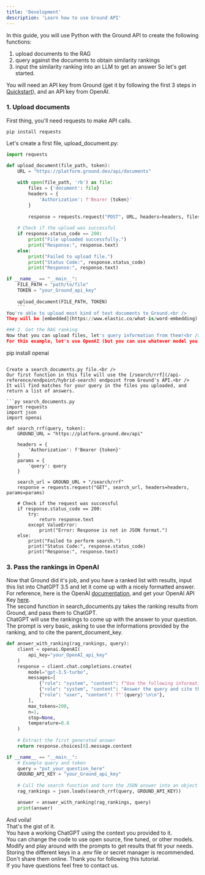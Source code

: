 ```yaml
---
title: 'Development'
description: 'Learn how to use Ground API'
---
```

In this guide, you will use Python with the Ground API to create the following functions:
  1. upload documents to the RAG
  2. query against the documents to obtain similarity rankings
  3. input the similarity ranking into an LLM to get an answer
So let's get started.

You will need an API key from Ground (get it by following the first 3 steps in [Quickstart](/quickstart)), and an API key from OpenAI.

### 1. Upload documents
First thing, you'll need requests to make API calls.<br />
```
pip install requests
```

Let's create a first file, upload_document.py:

```py upload_document.py
import requests

def upload_document(file_path, token):
    URL = "https://platform.ground.dev/api/documents"
    
    with open(file_path, 'rb') as file:
        files = {'document': file}
        headers = {
            'Authorization': f'Bearer {token}'
        }
        
        response = requests.request("POST", URL, headers=headers, files=files)
    
    # Check if the upload was successful
    if response.status_code == 200:
        print("File uploaded successfully.")
        print("Response:", response.text)
    else:
        print("Failed to upload file.")
        print("Status Code:", response.status_code)
        print("Response:", response.text)

if __name__ == "__main__":
    FILE_PATH = "path/to/file"
    TOKEN = "your_Ground_api_key"
    
    upload_document(FILE_PATH, TOKEN)
    ```
You're able to upload most kind of text documents to Ground.<br />
They will be [embedded](https://www.elastic.co/what-is/word-embedding) and saved on our platform.

### 2. Get the RAG ranking
Now that you can upload files, let's query information from them!<br />
For this example, let's use OpenAI (but you can use whatever model you want).
```
pip install openai
```

Create a search_documents.py file.<br />
Our first function in this file will use the [/search/rrf](/api-reference/endpoint/hybrid-search) endpoint from Ground's API.<br />
It will find matches for your query in the files you uploaded, and return a list of answers.

```py search_documents.py
import requests
import json
import openai

def search_rrf(query, token):
    GROUND_URL = "https://platform.ground.dev/api"
    
    headers = {
        'Authorization': f'Bearer {token}'
    }
    params = {
        'query': query
    }
    
    search_url = GROUND_URL + "/search/rrf"
    response = requests.request("GET", search_url, headers=headers, params=params)
    
    # Check if the request was successful
    if response.status_code == 200:
        try:
            return response.text
        except ValueError:
            print("Error: Response is not in JSON format.")
    else:
        print("Failed to perform search.")
        print("Status Code:", response.status_code)
        print("Response:", response.text)
```

### 3. Pass the rankings in OpenAI
Now that Ground did it's job, and you have a ranked list with results, input this list into ChatGPT 3.5 and let it come up with a nicely formatted answer.<br />
For reference, here is the OpenAI [documentation](https://platform.openai.com/docs/overview), and get your OpenAI API Key [here](https://platform.openai.com/docs/quickstart/account-setup).
<br />
The second function in search_documents.py takes the ranking results from Ground, and pass them to ChatGPT.<br />
ChatGPT will use the rankings to come up with the answer to your question.<br />
The prompt is very basic, asking to use the informations provided by the ranking, and to cite the parent_document_key.<br />

```py search_documents.py
def answer_with_ranking(rag_rankings, query):
    client = openai.OpenAI(
        api_key="your_OpenAI_api_key"
    )
    response = client.chat.completions.create(
        model="gpt-3.5-turbo",
        messages=[
            {"role": "system", "content": f"Use the following information to answer the query: '{rag_rankings}'\n\n"},
            {"role": "system", "content": "Answer the query and cite the parent_document_key at the end of the answer."},
            {"role": "user", "content": f"'{query}'\n\n"},
        ],
        max_tokens=200,
        n=1,
        stop=None,
        temperature=0.8
    )
    
    # Extract the first generated answer
    return response.choices[0].message.content

if __name__ == "__main__":
    # Example query and token
    query = "put_your_question_here"
    GROUND_API_KEY = "your_Ground_api_key"
    
    # Call the search function and turn the JSON answer into an object
    rag_rankings = json.loads(search_rrf(query, GROUND_API_KEY))

    answer = answer_with_ranking(rag_rankings, query)
    print(answer)
```

And voila!<br />
That's the gist of it.<br />
You have a working ChatGPT using the context you provided to it.<br />
You can change the code to use open source, fine tuned, or other models.<br />
Modify and play around with the prompts to get results that fit your needs.<br />
<Info>Storing the different keys in a .env file or secret manager is recommended.
Don't share them online.</Info>
Thank you for following this tutorial.<br />
If you have questions feel free to contact us.
